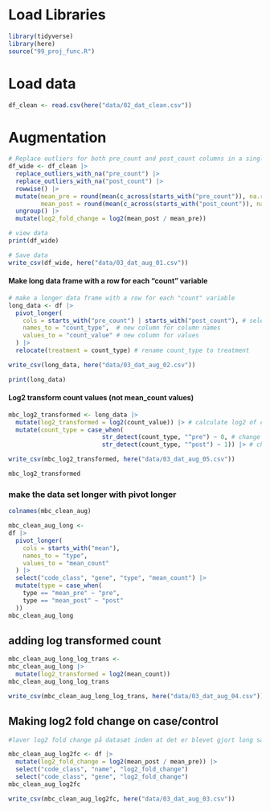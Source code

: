 # Load Libraries

```r
library(tidyverse)
library(here)
source("99_proj_func.R")
```

# Load data

```r
df_clean <- read.csv(here("data/02_dat_clean.csv"))
```

# Augmentation

```r

# Replace outliers for both pre_count and post_count columns in a single step
df_wide <- df_clean |>
  replace_outliers_with_na("pre_count") |>
  replace_outliers_with_na("post_count") |> 
  rowwise() |> 
  mutate(mean_pre = round(mean(c_across(starts_with("pre_count")), na.rm = TRUE),1),
         mean_post = round(mean(c_across(starts_with("post_count")), na.rm = TRUE),1)) |> 
  ungroup() |> 
  mutate(log2_fold_change = log2(mean_post / mean_pre)) 

# view data
print(df_wide)

# Save data
write_csv(df_wide, here("data/03_dat_aug_01.csv"))
```

#### Make long data frame with a row for each "count" variable

```r
# make a longer data frame with a row for each "count" variable
long_data <- df |> 
  pivot_longer(
    cols = starts_with("pre_count") | starts_with("post_count"), # select count columns
    names_to = "count_type",  # new column for column names
    values_to = "count_value" # new column for values
  ) |> 
  relocate(treatment = count_type) # rename count_type to treatment 

write_csv(long_data, here("data/03_dat_aug_02.csv"))

print(long_data)
```

#### Log2 transform count values (not mean_count values)

```r
mbc_log2_transformed <- long_data |>
  mutate(log2_transformed = log2(count_value)) |> # calculate log2 of counts
  mutate(count_type = case_when(
                          str_detect(count_type, "^pre") ~ 0, # change "pre" to 0
                          str_detect(count_type, "^post") ~ 1)) |> # change "post" to 1

write_csv(mbc_log2_transformed, here("data/03_dat_aug_05.csv"))

mbc_log2_transformed
```

### make the data set longer with pivot longer

```r
colnames(mbc_clean_aug)
```

```r
mbc_clean_aug_long <- 
df |> 
  pivot_longer(
    cols = starts_with("mean"),
    names_to = "type",
    values_to = "mean_count"
  ) |> 
  select("code_class", "gene", "type", "mean_count") |> 
  mutate(type = case_when(
    type == "mean_pre" ~ "pre",
    type == "mean_post" ~ "post"
  ))
mbc_clean_aug_long

```

## adding log transformed count

```r
mbc_clean_aug_long_log_trans <- 
mbc_clean_aug_long |> 
  mutate(log2_transformed = log2(mean_count))
mbc_clean_aug_long_log_trans

write_csv(mbc_clean_aug_long_log_trans, here("data/03_dat_aug_04.csv"))
```

## Making log2 fold change on case/control

```r
#laver log2 fold change på datasæt inden at det er blevet gjort long så man ikke behøver at lave det wide

mbc_clean_aug_log2fc <- df |> 
  mutate(log2_fold_change = log2(mean_post / mean_pre)) |> 
  select("code_class", "name", "log2_fold_change")
  select("code_class", "gene", "log2_fold_change")
mbc_clean_aug_log2fc

write_csv(mbc_clean_aug_log2fc, here("data/03_dat_aug_03.csv"))

```
